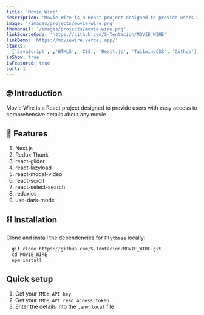 ```yaml
---
title: 'Movie Wire'
description: 'Movie Wire is a React project designed to provide users with easy access to comprehensive details about any movie.'
image: '/images/projects/movie-wire.png'
thumbnail: '/images/projects/movie-wire.png'
linkSourceCode: 'https://github.com/S-Tentacion/MOVIE_WIRE'
linkDemo: 'https://moviewire.vercel.app/'
stacks:
  ['JavaScript', ,'HTML5', 'CSS', 'React.js', 'TailwindCSS', 'Github']
isShow: true
isFeatured: true
sort: 1
---
```


## 🤓 Introduction

Movie Wire is a React project designed to provide users with easy access to comprehensive details about any movie.

## 🤩 Features

1. Next.js
2. Redux Thunk
3. react-glider
4. react-lazyload
5. react-modal-video
6. react-scroll
7. react-select-search
8. redaxios
9. use-dark-mode


## ⛓️ Installation
Clone and install the dependencies for `Flytbase` locally:

```tf
  git clone https://github.com/S-Tentacion/MOVIE_WIRE.git
  cd MOVIE_WIRE
  npm install
```

## Quick setup
1. Get your `TMDb API key`
2. Get your `TMDB API read access token`
3. Enter the details into the `.env.local` file



